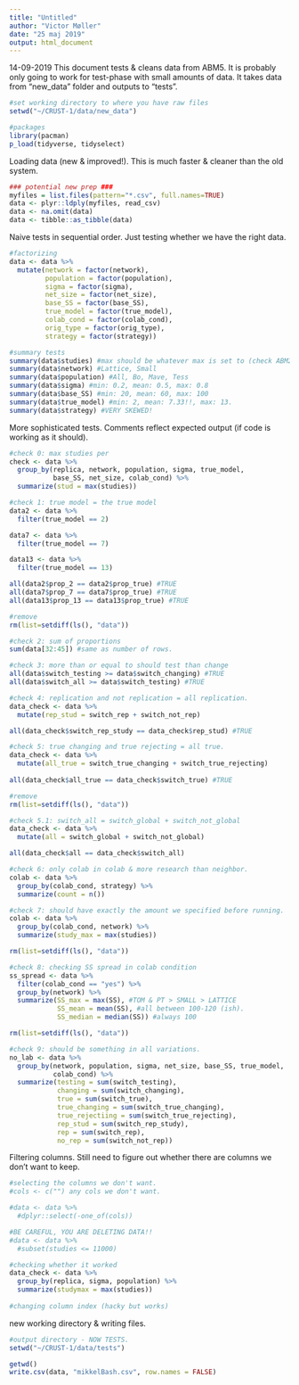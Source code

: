 ```yaml
---
title: "Untitled"
author: "Victor Møller"
date: "25 maj 2019"
output: html_document
---
```


14-09-2019
This document tests & cleans data from ABM5. 
It is probably only going to work for test-phase with small
amounts of data. It takes data from "new_data" folder and outputs to "tests".

```r
#set working directory to where you have raw files
setwd("~/CRUST-1/data/new_data")

#packages
library(pacman)
p_load(tidyverse, tidyselect)

```

Loading data (new & improved!). 
This is much faster & cleaner than the old system. 

```r

### potential new prep ###
myfiles = list.files(pattern="*.csv", full.names=TRUE)
data <- plyr::ldply(myfiles, read_csv)
data <- na.omit(data)
data <- tibble::as_tibble(data)

```

Naive tests in sequential order. 
Just testing whether we have the right data. 


```r

#factorizing 
data <- data %>%
  mutate(network = factor(network),
         population = factor(population),
         sigma = factor(sigma),
         net_size = factor(net_size),
         base_SS = factor(base_SS),
         true_model = factor(true_model),
         colab_cond = factor(colab_cond),
         orig_type = factor(orig_type),
         strategy = factor(strategy))

#summary tests
summary(data$studies) #max should be whatever max is set to (check ABM2 for input)
summary(data$network) #Lattice, Small 
summary(data$population) #All, Bo, Mave, Tess
summary(data$sigma) #min: 0.2, mean: 0.5, max: 0.8
summary(data$base_SS) #min: 20, mean: 60, max: 100
summary(data$true_model) #min: 2, mean: 7.33!!, max: 13. 
summary(data$strategy) #VERY SKEWED!

```

More sophisticated tests. 
Comments reflect expected output (if code is working as it should).

```r


#check 0: max studies per 
check <- data %>%
  group_by(replica, network, population, sigma, true_model,
           base_SS, net_size, colab_cond) %>%
  summarize(stud = max(studies))

#check 1: true model = the true model 
data2 <- data %>%
  filter(true_model == 2)

data7 <- data %>%
  filter(true_model == 7)

data13 <- data %>%
  filter(true_model == 13)

all(data2$prop_2 == data2$prop_true) #TRUE
all(data7$prop_7 == data7$prop_true) #TRUE
all(data13$prop_13 == data13$prop_true) #TRUE

#remove
rm(list=setdiff(ls(), "data")) 

#check 2: sum of proportions
sum(data[32:45]) #same as number of rows. 

#check 3: more than or equal to should test than change
all(data$switch_testing >= data$switch_changing) #TRUE 
all(data$switch_all >= data$switch_testing) #TRUE

#check 4: replication and not replication = all replication. 
data_check <- data %>%
  mutate(rep_stud = switch_rep + switch_not_rep)

all(data_check$switch_rep_study == data_check$rep_stud) #TRUE 

#check 5: true changing and true rejecting = all true. 
data_check <- data %>%
  mutate(all_true = switch_true_changing + switch_true_rejecting)
  
all(data_check$all_true == data_check$switch_true) #TRUE 

#remove
rm(list=setdiff(ls(), "data")) 

#check 5.1: switch_all = switch_global + switch_not_global 
data_check <- data %>%
  mutate(all = switch_global + switch_not_global)

all(data_check$all == data_check$switch_all)

#check 6: only colab in colab & more research than neighbor. 
colab <- data %>%
  group_by(colab_cond, strategy) %>%
  summarize(count = n())

#check 7: should have exactly the amount we specified before running. 
colab <- data %>%
  group_by(colab_cond, network) %>%
  summarize(study_max = max(studies))

rm(list=setdiff(ls(), "data")) 

#check 8: checking SS spread in colab condition
ss_spread <- data %>%
  filter(colab_cond == "yes") %>%
  group_by(network) %>%
  summarize(SS_max = max(SS), #TOM & PT > SMALL > LATTICE
            SS_mean = mean(SS), #all between 100-120 (ish). 
            SS_median = median(SS)) #always 100

rm(list=setdiff(ls(), "data")) 

#check 9: should be something in all variations. 
no_lab <- data %>%
  group_by(network, population, sigma, net_size, base_SS, true_model,
           colab_cond) %>%
  summarize(testing = sum(switch_testing),
            changing = sum(switch_changing),
            true = sum(switch_true),
            true_changing = sum(switch_true_changing),
            true_rejectiing = sum(switch_true_rejecting),
            rep_stud = sum(switch_rep_study),
            rep = sum(switch_rep),
            no_rep = sum(switch_not_rep))

```

Filtering columns.
Still need to figure out whether there are columns we 
don't want to keep. 

```r

#selecting the columns we don't want. 
#cols <- c("") any cols we don't want. 

#data <- data %>%
  #dplyr::select(-one_of(cols)) 

#BE CAREFUL, YOU ARE DELETING DATA!!
#data <- data %>%
  #subset(studies <= 11000)

#checking whether it worked
data_check <- data %>%
  group_by(replica, sigma, population) %>%
  summarize(studymax = max(studies))
  
#changing column index (hacky but works)


```

new working directory & writing files.

```r

#output directory - NOW TESTS.
setwd("~/CRUST-1/data/tests")

getwd()
write.csv(data, "mikkelBash.csv", row.names = FALSE)

```


